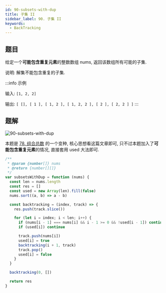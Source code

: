 ```yaml
---
id: 90-subsets-with-dup
title: 子集 II
sidebar_label: 90. 子集 II
keywords:
  - BackTracking
---
```


## 题目

给定一个**可能包含重复元素**的整数数组 nums, 返回该数组所有可能的子集.

说明: 解集不能包含重复的子集.

:::info 示例

输入: `[1, 2, 2]`

输出: `[ [], [ 1 ], [ 1, 2 ], [ 1, 2, 2 ], [ 2 ], [ 2, 2 ] ]`
:::

## 题解

![90-subsets-with-dup](../../static/img/90-subsets-with-dup.png)

本题是 [78. 组合总数](/leetcode/medium/78-subsets) 的一个变种, 核心思想看这篇文章即可, 只不过本题加入了**可能包含重复元素**的情况, 直接套用 used 大法即可.

```js
/**
 * @param {number[]} nums
 * @return {number[][]}
 */
var subsetsWithDup = function (nums) {
  const len = nums.length
  const res = []
  const used = new Array(len).fill(false)
  nums.sort((a, b) => a - b)

  const backtracking = (index, track) => {
    res.push(track.slice())

    for (let i = index; i < len; i++) {
      if (nums[i - 1] === nums[i] && i - 1 >= 0 && !used[i - 1]) continue
      if (used[i]) continue

      track.push(nums[i])
      used[i] = true
      backtracking(i + 1, track)
      track.pop()
      used[i] = false
    }
  }

  backtracking(0, [])

  return res
}
```
